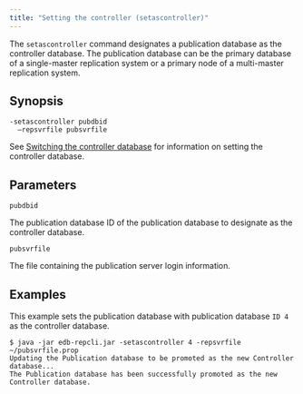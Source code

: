 ```yaml
---
title: "Setting the controller (setascontroller)"
---
```


<div id="set_controller" class="registered_link"></div>

The `setascontroller` command designates a publication database as the controller database. The publication database can be the primary database of a single-master replication system or a primary node of a multi-master replication system.

## Synopsis

```shell
-setascontroller pubdbid
  –repsvrfile pubsvrfile
```

See [Switching the controller database](../../07_common_operations/07_switching_controller_db/#switching_controller_db) for information on setting the controller database.

## Parameters

`pubdbid`

The publication database ID of the publication database to designate as the controller database.

`pubsvrfile`

The file containing the publication server login information.

## Examples

This example sets the publication database with publication database `ID 4` as the controller database.

```shell
$ java -jar edb-repcli.jar -setascontroller 4 -repsvrfile ~/pubsvrfile.prop
Updating the Publication database to be promoted as the new Controller database...
The Publication database has been successfully promoted as the new Controller database.
```
